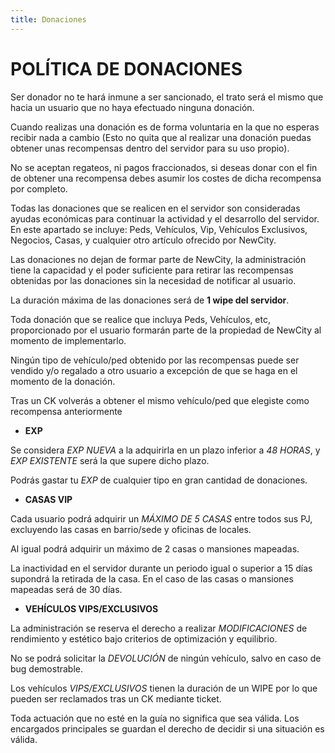 ```yaml
---
title: Donaciones
---
```



# **POLÍTICA DE DONACIONES**

Ser donador no te hará inmune a ser sancionado, el trato será el mismo que hacia un usuario que no haya efectuado ninguna donación.

Cuando realizas una donación es de forma voluntaria en la que no esperas recibir nada a cambio (Esto no quita que al realizar una donación puedas obtener unas recompensas dentro del servidor para su uso propio). 

No se aceptan regateos, ni pagos fraccionados, si deseas donar con el fin de obtener una recompensa debes asumir los costes de dicha recompensa por completo. 

Todas las donaciones que se realicen en el servidor son consideradas ayudas económicas para continuar la actividad y el desarrollo del servidor. En este apartado se incluye: Peds, Vehículos, Vip, Vehículos Exclusivos, Negocios, Casas, y cualquier otro artículo ofrecido por NewCity.

Las donaciones no dejan de formar parte de NewCity, la administración tiene la capacidad y el poder suficiente para retirar las recompensas obtenidas por las donaciones sin la necesidad de notificar al usuario.

La duración máxima de las donaciones será de **1 wipe del servidor**.

Toda donación que se realice que incluya Peds, Vehículos, etc, proporcionado por el usuario formarán parte de la propiedad de NewCity al momento de implementarlo.

Ningún tipo de vehículo/ped obtenido por las recompensas puede ser vendido y/o regalado a otro usuario a excepción de que se haga en el momento de la donación.

Tras un CK volverás a obtener el mismo vehículo/ped que elegiste como recompensa anteriormente

 - **EXP**

Se considera *EXP NUEVA* a la adquirirla en un plazo inferior a *48 HORAS*, y *EXP EXISTENTE* será la que supere dicho plazo. 

Podrás gastar tu *EXP* de cualquier tipo en gran cantidad de donaciones.

 - **CASAS VIP**

Cada usuario podrá adquirir un *MÁXIMO DE 5 CASAS* entre todos sus PJ, excluyendo las casas en barrio/sede y oficinas de locales. 

Al igual podrá adquirir un máximo de 2 casas o mansiones mapeadas.

La inactividad en el servidor durante un periodo igual o superior a 15 días supondrá la retirada de la casa. En el caso de las casas o mansiones mapeadas será de 30 días.

 - **VEHÍCULOS VIPS/EXCLUSIVOS** 

La administración se reserva el derecho a realizar *MODIFICACIONES* de rendimiento y estético bajo criterios de optimización y equilibrio.

No se podrá solicitar la *DEVOLUCIÓN* de ningún vehículo, salvo en caso de bug demostrable. 

Los vehículos *VIPS/EXCLUSIVOS* tienen la duración de un WIPE por lo que pueden ser reclamados tras un CK mediante ticket.

Toda actuación que no esté en la guía no significa que sea válida. Los encargados principales se guardan el derecho de decidir si una situación es válida. 
